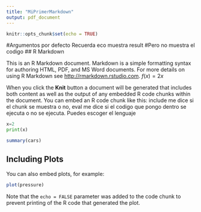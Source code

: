 ```yaml
---
title: "MiPrimerMarkdown"
output: pdf_document
---
```


```r
knitr::opts_chunk$set(echo = TRUE)
```
#Argumentos por defecto Recuerda eco muestra result
#Pero no muestra el codigo
## R Markdown

This is an R Markdown document. Markdown is a simple formatting syntax for authoring HTML, PDF, and MS Word documents. For more details on using R Markdown see <http://rmarkdown.rstudio.com>. $f(x)=2x$

When you click the **Knit** button a document will be generated that includes both content as well as the output of any embedded R code chunks within the document. You can embed an R code chunk like this:
include me dice si el chunk se muestra o no, eval me dice si el codigo que pongo dentro se ejecuta o no se ejecuta.
Puedes escoger el lenguaje


```python
x=2
print(x)
```


```r
summary(cars)
```

## Including Plots

You can also embed plots, for example:

```r
plot(pressure)
```

Note that the `echo = FALSE` parameter was added to the code chunk to prevent printing of the R code that generated the plot.

